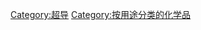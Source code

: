 {{Commonscat|Superconductors}}


[[Category:超导|Category:超导]]
[[Category:按用途分类的化学品|Category:按用途分类的化学品]]